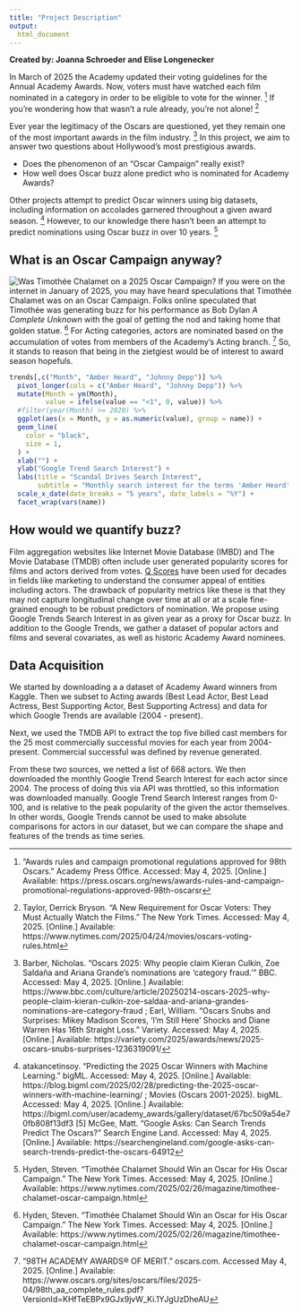 ```yaml
---
title: "Project Description"
output: 
  html_document
---
```


**Created by: Joanna Schroeder and Elise Longenecker**

In March of 2025 the Academy updated their voting guidelines for the Annual Academy Awards. Now, voters must have watched each film nominated in a category in order to be eligible to vote for the winner. [^1] If you're wondering how that wasn't a rule already, you're not alone! [^2] 

Ever year the legitimacy of the Oscars are questioned, yet they remain one of the most important awards in the film industry. [^3] In this project, we aim to answer two questions about Hollywood's most prestigious awards.

- Does the phenomenon of an "Oscar Campaign" really exist? 
- How well does Oscar buzz alone predict who is nominated for Academy Awards?

Other projects attempt to predict Oscar winners using big datasets, including information on accolades garnered throughout a given award season. [^4] However, to our knowledge there hasn't been an attempt to predict nominations using Oscar buzz in over 10 years. [^5]

## What is an Oscar Campaign anyway?

![Was Timothée Chalamet on a 2025 Oscar Campaign?](./img/000043-edit.jpg)
If you were on the internet in January of 2025, you may have heard speculations that Timothée Chalamet was on an Oscar Campaign. Folks online speculated that Timothée was generating buzz for his performance as Bob Dylan *A Complete Unknown* with the goal of getting the nod and taking home that golden statue. [^5] For Acting categories, actors are nominated based on the accumulation of votes from members of the Academy's Acting branch. [^6] So, it stands to reason that being in the zietgiest would be of interest to award season hopefuls.

```r
trends[,c("Month", "Amber Heard", "Johnny Depp")] %>%
  pivot_longer(cols = c("Amber Heard", "Johnny Depp")) %>%
  mutate(Month = ym(Month), 
         value = ifelse(value == "<1", 0, value)) %>%
  #filter(year(Month) >= 2020) %>%
  ggplot(aes(x = Month, y = as.numeric(value), group = name)) +
  geom_line(
    color = "black",
    size = 1,
  ) +
  xlab("") +
  ylab("Google Trend Search Interest") +
  labs(title = "Scandal Drives Search Interest",
       subtitle = "Monthly search interest for the terms 'Amber Heard' and 'Johnny Depp' \nsince 2004") +
  scale_x_date(date_breaks = "5 years", date_labels = "%Y") +
  facet_wrap(vars(name)) 
```

## How would we quantify buzz?

Film aggregation websites like Internet Movie Database (IMBD) and The Movie Database (TMDB) often include user generated popularity scores for films and actors derived from votes. [Q Scores](https://www.qscores.com/) have been used for decades in fields like marketing to understand the consumer appeal of entities including actors. The drawback of popularity metrics like these is that they may not capture longitudinal change over time at all or at a scale fine-grained enough to be robust predictors of nomination. We propose using Google Trends Search Interest in as given year as a proxy for Oscar buzz. In addition to the Google Trends, we gather a dataset of popular actors and films and several covariates, as well as historic Academy Award nominees.

## Data Acquisition

We started by downloading a a dataset of Academy Award winners from Kaggle. Then we subset to Acting awards (Best Lead Actor, Best Lead Actress, Best Supporting Actor, Best Supporting Actress) and data for which Google Trends are available (2004 - present). 

Next, we used the TMDB API to extract the top five billed cast members for the 25 most commercially successful movies for each year from 2004-present. Commercial successful was defined by revenue generated. 

From these two sources, we netted a list of 668 actors. We then downloaded the monthly Google Trend Search Interest for each actor since 2004. The process of doing this via API was throttled, so this information was downloaded manually. Google Trend Search Interest ranges from 0-100, and is relative to the peak popularity of the given the actor themselves. In other words, Google Trends cannot be used to make absolute comparisons for actors in our dataset, but we can compare the shape and features of the trends as time series.


[^1]: "Awards rules and campaign promotional regulations approved for 98th Oscars." Academy Press Office. Accessed: May 4, 2025. [Online.] Available: https://press.oscars.org/news/awards-rules-and-campaign-promotional-regulations-approved-98th-oscarsr
[^2]: Taylor, Derrick Bryson. "A New Requirement for Oscar Voters: They Must Actually Watch the Films." The New York Times. Accessed: May 4, 2025. [Online.] Available: https://www.nytimes.com/2025/04/24/movies/oscars-voting-rules.html
[^3]: Barber, Nicholas. "Oscars 2025: Why people claim Kieran Culkin, Zoe Saldaña and Ariana Grande's nominations are 'category fraud.'" BBC. Accessed: May 4, 2025. [Online.] Available: https://www.bbc.com/culture/article/20250214-oscars-2025-why-people-claim-kieran-culkin-zoe-saldaa-and-ariana-grandes-nominations-are-category-fraud ; Earl, William. "Oscars Snubs and Surprises: Mikey Madison Scores, ‘I’m Still Here’ Shocks and Diane Warren Has 16th Straight Loss." Variety. Accessed: May 4, 2025. [Online.] Available: https://variety.com/2025/awards/news/2025-oscars-snubs-surprises-1236319091/
[^4]: atakancetinsoy. "Predicting the 2025 Oscar Winners with Machine Learning." bigML. Accessed: May 4, 2025. [Online.] Available: https://blog.bigml.com/2025/02/28/predicting-the-2025-oscar-winners-with-machine-learning/ ; Movies (Oscars 2001-2025). bigML. Accessed: May 4, 2025. [Online.] Available: https://bigml.com/user/academy_awards/gallery/dataset/67bc509a54e70fb808f13df3
[5] McGee, Matt. "Google Asks: Can Search Trends Predict The Oscars?" Search Engine Land. Accessed: May 4, 2025. [Online.] Available: https://searchengineland.com/google-asks-can-search-trends-predict-the-oscars-64912
[^5]: Hyden, Steven. "Timothée Chalamet Should Win an Oscar for His Oscar Campaign." The New York Times. Accessed: May 4, 2025. [Online.] Available: https://www.nytimes.com/2025/02/26/magazine/timothee-chalamet-oscar-campaign.html
[^6]: "98TH ACADEMY AWARDS® OF MERIT." oscars.com. Accessed May 4, 2025. [Online.] Available: https://www.oscars.org/sites/oscars/files/2025-04/98th_aa_complete_rules.pdf?VersionId=KHfTeEBPx9GJx9jvW_Ki.1YJgUzDheAU
